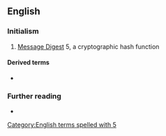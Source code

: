 ==English==

===Initialism===
{{rfc-header|Initialism}}
{{head|en|initialism}}

# [[Message Digest]] 5, a cryptographic hash function

====Derived terms====
* {{l|en|MD5-summed}}

===Further reading===
* {{pedialite}}

[[Category:English terms spelled with 5]]